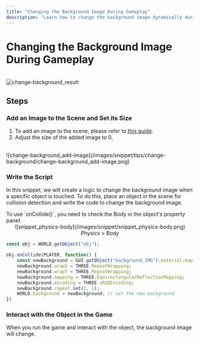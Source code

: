 ```yaml
---
title: "Changing the Background Image During Gameplay"
description: "Learn how to change the background image dynamically during gameplay in your 3D applications."
---
```


# Changing the Background Image During Gameplay

<br/>
<img src='/images/snippet/tips/change-background/change-background_result.gif' alt='change-background_result' loading="lazy" decoding="async" style={{width: '100%'}}/>

## Steps

<Steps>

### Add an Image to the Scene and Set its Size

1. To add an image to the scene, please refer to [this guide](/en/engine/operate/top#my-assets.mdx).
2. Adjust the size of the added image to 0.
<br/>
![change-background_add-image](/images/snippet/tips/change-background/change-background_add-image.png)

### Write the Script

In this snippet, we will create a logic to change the background image when a specific object is touched.
To do this, place an object in the scene for collision detection and write the code to change the background image.

<Callout type="warning">
  To use `onCollide()`, you need to check the Body in the object's property panel.
  <center>![snippet_physics-body](/images/snippet/snippet_physics-body.png) Physics > Body</center>
</Callout>

```js showLineNumbers copy
const obj = WORLD.getObject("obj");

obj.onCollide(PLAYER, function() {
    const newBackground = GUI.getObject("background_IMG").material.map; // Load the background image map
    newBackground.wrapS = THREE.RepeatWrapping;
    newBackground.wrapT = THREE.RepeatWrapping;
    newBackground.mapping = THREE.EquirectangularReflectionMapping;
    newBackground.encoding = THREE.sRGBEncoding;
    newBackground.repeat.set(1, 1);
    WORLD.background = newBackground; // Set the new background
})
```

### Interact with the Object in the Game

When you run the game and interact with the object, the background image will change.

</Steps>
